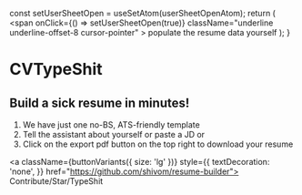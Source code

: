 
  const setUserSheetOpen = useSetAtom(userSheetOpenAtom);
  return (
    <span
      onClick={() => setUserSheetOpen(true)}
      className="underline underline-offset-8 cursor-pointer"
    >
      populate the resume data yourself
    </span>
  );
}

# CVTypeShit

## Build a sick resume in minutes!

1. We have just one no-BS, ATS-friendly template
2. Tell the assistant about yourself or paste a JD or <PopulateYourself />
3. Click on the export pdf button on the top right to download your resume

<a className={buttonVariants({ size: 'lg' })} style={{ textDecoration: 'none', }} href="https://github.com/shivom/resume-builder">
  <Github className='inline' /> Contribute/Star/TypeShit
</a>